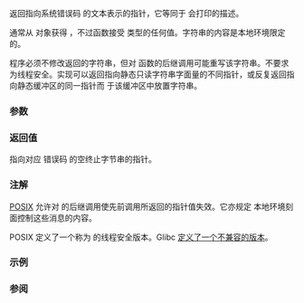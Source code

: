 {{cpp/title|strerror}}
{{cpp/string/byte/navbar}}
{{ddcl|header=cstring|
char* strerror( int errnum );
}}

返回指向系统错误码 {{c|errnum}} 的文本表示的指针，它等同于 {{lc|std::perror()}} 会打印的描述。

通常从 {{tt|errno}} 对象获得 {{c|errnum}}，不过函数接受 {{c/core|int}} 类型的任何值。字符串的内容是本地环境限定的。

程序必须不修改返回的字符串，但对 {{tt|strerror}} 函数的后继调用可能重写该字符串。不要求 {{tt|strerror}} 为线程安全。实现可以返回指向静态只读字符串字面量的不同指针，或反复返回指向静态缓冲区的同一指针而 {{tt|strerror}} 于该缓冲区中放置字符串。

===参数===
{{par begin}}
{{par|errnum|指代错误码的整数值}}
{{par end}}

===返回值===
指向对应 {{lc|errno}} 错误码 {{c|errnum}} 的空终止字节串的指针。

===注解===
[https://pubs.opengroup.org/onlinepubs/9699919799/functions/strerror.html POSIX] 允许对 {{tt|strerror}} 的后继调用使先前调用所返回的指针值失效。它亦规定 {{ltt|cpp/locale/LC_categories|LC_MESSAGES}} 本地环境刻面控制这些消息的内容。

POSIX 定义了一个称为 {{tt|strerror_r}} 的线程安全版本。Glibc [https://www.club.cc.cmu.edu/~cmccabe/blog_strerror.html 定义了一个不兼容的版本]。

===示例===
{{example template|cpp/error/example_errno}}

===参阅===
{{dsc begin}}
{{dsc inc|cpp/io/c/dsc perror}}
{{dsc inc|cpp/error/dsc errno macros}}
{{dsc see c|c/string/byte/strerror}}
{{dsc end}}

{{langlinks|de|en|es|fr|it|ja|pt|ru}}